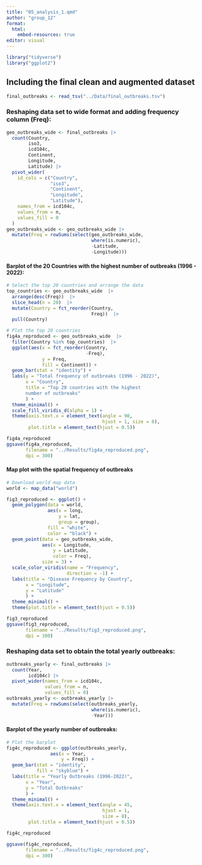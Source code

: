 ```yaml
---
title: "05_analysis_1.qmd"
author: "group_12"
format:
  html:
    embed-resources: true
editor: visual
---
```


```r
library("tidyverse")
library("ggplot2")
```

## Including the final clean and augmented dataset

```r
final_outbreaks <- read_tsv("../Data/final_outbreaks.tsv")
```

### Reshaping data set to wide format and adding frequency column (Freq):

```r
geo_outbreaks_wide <- final_outbreaks |>
  count(Country, 
        iso3, 
        icd104c, 
        Continent, 
        Longitude, 
        Latitude) |>
  pivot_wider(
    id_cols = c("Country", 
                "iso3", 
                "Continent", 
                "Longitude", 
                "Latitude"),
    names_from = icd104c,
    values_from = n,
    values_fill = 0
  )
geo_outbreaks_wide <- geo_outbreaks_wide |>
  mutate(Freq = rowSums(select(geo_outbreaks_wide, 
                               where(is.numeric), 
                               -Latitude, 
                               -Longitude)))
```

#### Barplot of the 20 Countries with the highest number of outbreaks (1996 - 2022):

```r
# Select the top 20 countries and arrange the data
top_countries <- geo_outbreaks_wide  |> 
  arrange(desc(Freq))  |> 
  slice_head(n = 20)  |> 
  mutate(Country = fct_reorder(Country, 
                               Freq))  |> 
  pull(Country)

# Plot the top 20 countries
fig4a_reproduced <- geo_outbreaks_wide  |> 
  filter(Country %in% top_countries)  |> 
  ggplot(aes(x = fct_reorder(Country, 
                             -Freq), 
             y = Freq, 
             fill = Continent)) +
  geom_bar(stat = "identity") +
  labs(y = "Total frequency of outbreaks (1996 - 2022)",
       x = "Country",
       title = "Top 20 countries with the highest 
       number of outbreaks"
       ) +
  theme_minimal() +
  scale_fill_viridis_d(alpha = 1) +
  theme(axis.text.x = element_text(angle = 90, 
                                   hjust = 1, size = 8),
        plot.title = element_text(hjust = 0.5))

fig4a_reproduced 
ggsave(fig4a_reproduced, 
       filename = "../Results/fig4a_reproduced.png", 
       dpi = 300)
```

#### Map plot with the spatial frequency of outbreaks

```r
# Download world map data
world <- map_data("world")

fig3_reproduced <- ggplot() +
  geom_polygon(data = world, 
               aes(x = long, 
                   y = lat, 
                   group = group), 
               fill = "white", 
               color = "black") +
  geom_point(data = geo_outbreaks_wide, 
             aes(x = Longitude, 
                 y = Latitude, 
                 color = Freq), 
             size = 3) +
  scale_color_viridis(name = "Frequency", 
                      direction = -1) +
  labs(title = "Disease Frequency by Country",
       x = "Longitude",
       y = "Latitude"
       ) +
  theme_minimal() +
  theme(plot.title = element_text(hjust = 0.5))  

fig3_reproduced
ggsave(fig3_reproduced, 
       filename = "../Results/fig3_reproduced.png", 
       dpi = 300)

```

### Reshaping data set to obtain the total yearly outbreaks:

```r
outbreaks_yearly <- final_outbreaks |> 
  count(Year, 
        icd104c) |> 
  pivot_wider(names_from = icd104c,
              values_from = n,
              values_fill = 0) 
outbreaks_yearly <- outbreaks_yearly |>
  mutate(Freq = rowSums(select(outbreaks_yearly,
                               where(is.numeric), 
                               -Year)))
```

#### Barplot of the yearly number of outbreaks:

```r
# Plot the barplot
fig4c_reproduced <- ggplot(outbreaks_yearly, 
                aes(x = Year, 
                    y = Freq)) +
  geom_bar(stat = "identity", 
           fill = "skyblue") +
  labs(title = "Yearly Outbreaks (1996-2022)",
       x = "Year",
       y = "Total Outbreaks"
       ) +
  theme_minimal() +
  theme(axis.text.x = element_text(angle = 45, 
                                   hjust = 1, 
                                   size = 8),
        plot.title = element_text(hjust = 0.5))

fig4c_reproduced

ggsave(fig4c_reproduced, 
       filename = "../Results/fig4c_reproduced.png", 
       dpi = 300)

```
